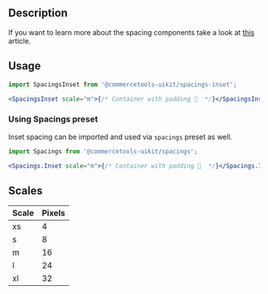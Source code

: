 

<Meta of={InsetStories} />

## Description

If you want to learn more about the spacing components take a look at
[this](https://medium.com/eightshapes-llc/space-in-design-systems-188bcbae0d62)
article.

## Usage

```jsx
import SpacingsInset from '@commercetools-uikit/spacings-inset';

<SpacingsInset scale="m">{/* Container with padding 🎉  */}</SpacingsInset>;
```

### Using Spacings preset

Inset spacing can be imported and used via `spacings` preset as well.

```jsx
import Spacings from '@commercetools-uikit/spacings';

<Spacings.Inset scale="m">{/* Container with padding 🎉  */}</Spacings.Inset>;
```

## Scales

| Scale | Pixels |
| ----- | ------ |
| xs    | 4      |
| s     | 8      |
| m     | 16     |
| l     | 24     |
| xl    | 32     |

<Canvas of={InsetStories.Default} />
